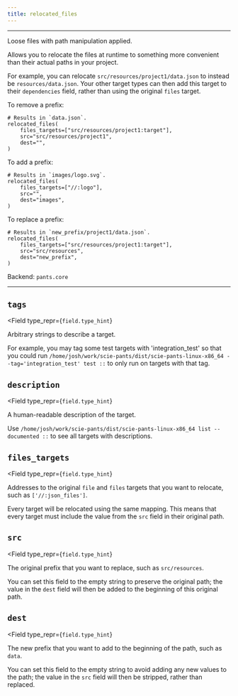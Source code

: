 ```yaml
---
title: relocated_files
---
```



---

Loose files with path manipulation applied.

Allows you to relocate the files at runtime to something more convenient than their actual paths in your project.

For example, you can relocate `src/resources/project1/data.json` to instead be `resources/data.json`. Your other target types can then add this target to their `dependencies` field, rather than using the original `files` target.

To remove a prefix:

```
# Results in `data.json`.
relocated_files(
    files_targets=["src/resources/project1:target"],
    src="src/resources/project1",
    dest="",
)
```

To add a prefix:

```
# Results in `images/logo.svg`.
relocated_files(
    files_targets=["//:logo"],
    src="",
    dest="images",
)
```

To replace a prefix:

```
# Results in `new_prefix/project1/data.json`.
relocated_files(
    files_targets=["src/resources/project1:target"],
    src="src/resources",
    dest="new_prefix",
)
```

Backend: <span className="color--primary">`pants.core`</span>

---

<span className={styles.options}>

## `tags`

<Field
    type_repr={`field.type_hint`}
>
Arbitrary strings to describe a target.

For example, you may tag some test targets with &#x27;integration_test&#x27; so that you could run `/home/josh/work/scie-pants/dist/scie-pants-linux-x86_64 --tag='integration_test' test ::` to only run on targets with that tag.

</Field>

## `description`

<Field
    type_repr={`field.type_hint`}
>
A human-readable description of the target.

Use `/home/josh/work/scie-pants/dist/scie-pants-linux-x86_64 list --documented ::` to see all targets with descriptions.

</Field>

## `files_targets`

<Field
    type_repr={`field.type_hint`}
>
Addresses to the original `file` and `files` targets that you want to relocate, such as `['//:json_files']`.

Every target will be relocated using the same mapping. This means that every target must include the value from the `src` field in their original path.

</Field>

## `src`

<Field
    type_repr={`field.type_hint`}
>
The original prefix that you want to replace, such as `src/resources`.

You can set this field to the empty string to preserve the original path; the value in the `dest` field will then be added to the beginning of this original path.

</Field>

## `dest`

<Field
    type_repr={`field.type_hint`}
>
The new prefix that you want to add to the beginning of the path, such as `data`.

You can set this field to the empty string to avoid adding any new values to the path; the value in the `src` field will then be stripped, rather than replaced.

</Field>

</span>
